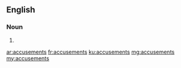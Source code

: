 ==English==

===Noun===
{{head|en}}

# {{plural of|accusement}}

[[ar:accusements]]
[[fr:accusements]]
[[ku:accusements]]
[[mg:accusements]]
[[my:accusements]]